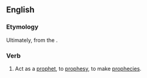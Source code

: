 ==English==

===Etymology===
Ultimately, from the {{etyl|grc|en}} {{term|sc=polytonic|προφητίζω|tr=prophētizō||to prophesy|lang=grc}}.

===Verb===
{{en-verb|prophetizes|prophetizing|prophetized|prophetized}}

#Act as a [[prophet]], to [[prophesy]], to make [[prophecy|prophecies]].